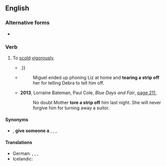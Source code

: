 ==English==

===Alternative forms===
* {{l|en|tear strips off someone}}

===Verb===
{{head|en|verb}}

# {{lb|en|slang}} To [[scold]] [[vigorous]]ly.
#* {{quote-text|year=1952|author=New Zealand Parliament|title=Parliamentary Debates|volume=295|page=116|url=https://books.google.com.au/books?id=To0LAQAAIAAJ&q=%22tear+a+strip+off%22%7C%22tears+a+strip+off%22%7C%22tearing+a+strip+off%22%7C%22tore+a+strip+off%22&dq=%22tear+a+strip+off%22%7C%22tears+a+strip+off%22%7C%22tearing+a+strip+off%22%7C%22tore+a+strip+off%22&hl=en&sa=X&ved=0ahUKEwithJO32-_OAhUEsJQKHRjRDR8Q6AEIaTAN|passage=Last night the honourable member for Miramar was going to '''tear a strip off''' the Minister of Works;{{...}}.}}
#* {{quote-text|year=2012|author=Kimberley Rose Dawson|title=Carousel: The Relapse: Spinning Out of Control|page=260|url=https://books.google.com.au/books?id=ISPHy9SqJMUC&pg=PA260&dq=%22tear+a+strip+off%22%7C%22tears+a+strip+off%22%7C%22tearing+a+strip+off%22%7C%22tore+a+strip+off%22&hl=en&sa=X&ved=0ahUKEwithJO32-_OAhUEsJQKHRjRDR8Q6AEIUzAJ#v=onepage&q=%22tear%20a%20strip%20off%22%7C%22tears%20a%20strip%20off%22%7C%22tearing%20a%20strip%20off%22%7C%22tore%20a%20strip%20off%22&f=false|passage=But before Debra went out the door behind her she proceeded to '''tear a strip off''' both Miguel and Anna Maria.}}
#*: Miguel ended up phoning Liz at home and '''tearing a strip off''' her for telling Debra to tell him off.
#* '''2013''', Lorraine Bateman, Paul Cole, ''Blue Days and Fair'', [https://books.google.com.au/books?id=iTXNAQAAQBAJ&pg=PA211&dq=%22tear+a+strip+off%22%7C%22tears+a+strip+off%22%7C%22tearing+a+strip+off%22%7C%22tore+a+strip+off%22&hl=en&sa=X&ved=0ahUKEwithJO32-_OAhUEsJQKHRjRDR8Q6AEIRjAH#v=onepage&q=%22tear%20a%20strip%20off%22%7C%22tears%20a%20strip%20off%22%7C%22tearing%20a%20strip%20off%22%7C%22tore%20a%20strip%20off%22&f=false page 211],
#*: No doubt Mother '''tore a strip off''' him last night. She will never forgive him for turning away a suitor.

====Synonyms====
* {{sense|scold vigorously}} {{l|en|excoriate}}, '''give someone a''' {{l|en|dressing-down|}}, {{l|en|haul or rake someone over the coals}}, {{l|en|read someone the riot act}}, {{l|en|tell off|tell someone off}}

====Translations====
{{trans-top|scold vigorously}}
* German: {{t|de|[[heftig]] [[beschimpfen]]}}, {{t|de|ordentlich die Meinung sagen}}, {{t+|de|eine Standpauke halten}}, {{t|de|herunterputzen}}
* Icelandic: {{t|is|úthúða}}
{{trans-mid}}
{{trans-bottom}}